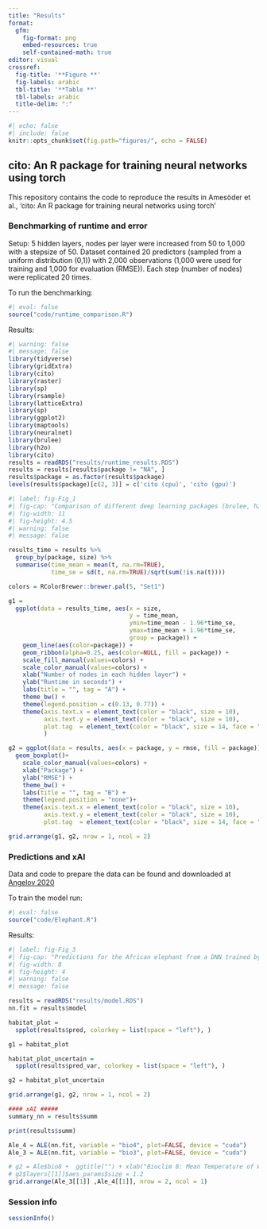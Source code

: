 ```yaml
---
title: "Results"
format:
  gfm:
    fig-format: png
    embed-resources: true
    self-contained-math: true
editor: visual
crossref:
  fig-title: '**Figure **'
  fig-labels: arabic
  tbl-title: '**Table **'
  tbl-labels: arabic
  title-delim: ":"
---
```


```r
#| echo: false
#| include: false
knitr::opts_chunk$set(fig.path="figures/", echo = FALSE)
```

## cito: An R package for training neural networks using torch

This repository contains the code to reproduce the results in Amesöder et al., 'cito: An R package for training neural networks using torch'

### Benchmarking of runtime and error

Setup: 5 hidden layers, nodes per layer were increased from 50 to 1,000 with a stepsize of 50. Dataset contained 20 predictors (sampled from a uniform distribution (0,1)) with 2,000 observations (1,000 were used for training and 1,000 for evaluation (RMSE)). Each step (number of nodes) were replicated 20 times.

To run the benchmarking:

```r
#| eval: false
source("code/runtime_comparison.R")
```

Results:

```r
#| warning: false
#| message: false
library(tidyverse)
library(gridExtra)
library(cito)
library(raster)
library(sp)
library(rsample)
library(latticeExtra)
library(sp)
library(ggplot2)
library(maptools)
library(neuralnet)
library(brulee)
library(h2o)
library(cito)
results = readRDS("results/runtime_results.RDS")
results = results[results$package != "NA", ]
results$package = as.factor(results$package)
levels(results$package)[c(2, 3)] = c('cito (cpu)', 'cito (gpu)')
```

```r
#| label: fig-Fig_1
#| fig-cap: "Comparison of different deep learning packages (brulee, h2o, neuralnet, and cito (CPU and GPU)) on different network sizes on an Intel Xeon 6128 and a Nvidia RTX 2080ti. The networks consist of five equally sized layers (50 to 1000 nodes with a step size of 50) and are trained on a simulated data set with 1000 observations. Panel (A) shows the runtime of the different packages and panel (B) shows the average root mean square error (RMSE) of the models on a holdout of size 1000 observations (RMSE was averaged over different network sizes). Each network was trained 20 times (the dataset was resampled each time)."
#| fig-width: 11
#| fig-height: 4.5
#| warning: false
#| message: false

results_time = results %>% 
  group_by(package, size) %>% 
  summarise(time_mean = mean(t, na.rm=TRUE),
            time_se = sd(t, na.rm=TRUE)/sqrt(sum(!is.na(t))))

colors = RColorBrewer::brewer.pal(5, "Set1")

g1 = 
  ggplot(data = results_time, aes(x = size, 
                                  y = time_mean, 
                                  ymin=time_mean - 1.96*time_se, 
                                  ymax=time_mean + 1.96*time_se,
                                  group = package)) +
    geom_line(aes(color=package)) +
    geom_ribbon(alpha=0.25, aes(color=NULL, fill = package)) + 
    scale_fill_manual(values=colors) +
    scale_color_manual(values=colors) +
    xlab("Number of nodes in each hidden layer") + 
    ylab("Runtime in seconds") +
    labs(title = "", tag = "A") +
    theme_bw() +
    theme(legend.position = c(0.13, 0.77)) +
    theme(axis.text.x = element_text(color = "black", size = 10),
          axis.text.y = element_text(color = "black", size = 10),
          plot.tag  = element_text(color = "black", size = 14, face = "bold")
          )

g2 = ggplot(data = results, aes(x = package, y = rmse, fill = package)) +
  geom_boxplot()+ 
    scale_color_manual(values=colors) +
    xlab("Package") + 
    ylab("RMSE") +
    theme_bw() +
    labs(title = "", tag = "B") +
    theme(legend.position = "none")+
    theme(axis.text.x = element_text(color = "black", size = 10),
          axis.text.y = element_text(color = "black", size = 10),
          plot.tag  = element_text(color = "black", size = 14, face = "bold"))

grid.arrange(g1, g2, nrow = 1, ncol = 2)
```

### Predictions and xAI

Data and code to prepare the data can be found and downloaded at [Angelov 2020](https://doi.org/10.5281/zenodo.4048271)

To train the model run:

```r
#| eval: false
source("code/Elephant.R")
```

Results:

```r
#| label: fig-Fig_3
#| fig-cap: "Predictions for the African elephant from a DNN trained by cito. Panel (A) shows the predicted probability of occurrence of the African elephant. Panel (B) shows the accumulated local effect plot (ALE), i.e. the change of the predicted occurrence probability in response to the Bioclim variable 8 (mean temperature of the wettest quarter)."
#| fig-width: 8
#| fig-height: 4
#| warning: false
#| message: false

results = readRDS("results/model.RDS")
nn.fit = results$model

habitat_plot = 
  spplot(results$pred, colorkey = list(space = "left"), )

g1 = habitat_plot

habitat_plot_uncertain = 
  spplot(results$pred_var, colorkey = list(space = "left"), )

g2 = habitat_plot_uncertain

grid.arrange(g1, g2, nrow = 1, ncol = 2)

#### xAI #####
summary_nn = results$summ

print(results$summ)

Ale_4 = ALE(nn.fit, variable = "bio4", plot=FALSE, device = "cuda")
Ale_3 = ALE(nn.fit, variable = "bio3", plot=FALSE, device = "cuda")

# g2 = Ale$bio8 +  ggtitle("") + xlab("Bioclim 8: Mean Temperature of Wettest Quarter") + ylab("Change in occurrence probability")+ theme_bw()
# g2$layers[[1]]$aes_params$size = 1.2
grid.arrange(Ale_3[[1]] ,Ale_4[[1]], nrow = 2, ncol = 1)

```

### Session info

```r
sessionInfo()
```
